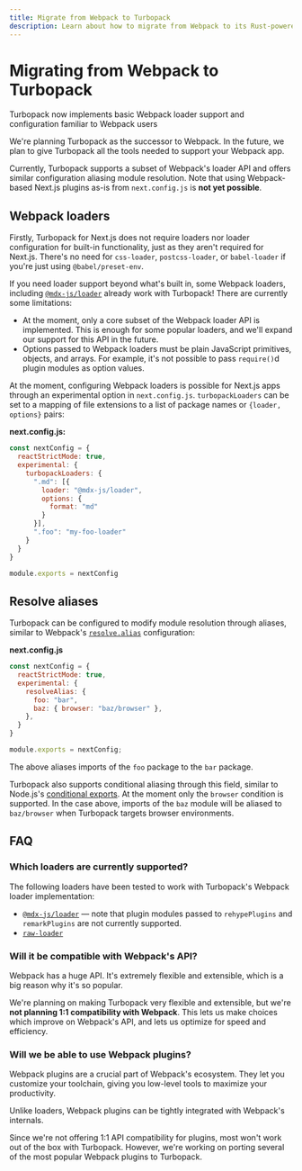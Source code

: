 ```yaml
---
title: Migrate from Webpack to Turbopack
description: Learn about how to migrate from Webpack to its Rust-powered successor, Turbopack.
---
```



# Migrating from Webpack to Turbopack

<Callout type="info">
  Turbopack now implements basic Webpack loader support and configuration familiar to Webpack users
</Callout>

We're planning Turbopack as the successor to Webpack. In the future, we plan to give Turbopack all the tools needed to support your Webpack app.

Currently, Turbopack supports a subset of Webpack's loader API and offers similar configuration aliasing module resolution. Note that using Webpack-based Next.js plugins as-is from `next.config.js` is **not yet possible**.

## Webpack loaders

Firstly, Turbopack for Next.js does not require loaders nor loader configuration for built-in functionality, just as they aren't required for Next.js. There's no need for `css-loader`, `postcss-loader`, or `babel-loader` if you're just using `@babel/preset-env`.

If you need loader support beyond what's built in, some Webpack loaders, including [`@mdx-js/loader`](https://mdxjs.com/packages/loader/) already work with Turbopack! There are currently some limitations:

- At the moment, only a core subset of the Webpack loader API is implemented. This is enough for some popular loaders, and we'll expand our support for this API in the future.
- Options passed to Webpack loaders must be plain JavaScript primitives, objects, and arrays. For example, it's not possible to pass `require()`d plugin modules as option values.

At the moment, configuring Webpack loaders is possible for Next.js apps through an experimental option in `next.config.js`. `turbopackLoaders` can be set to a mapping of file extensions to a list of package names or `{loader, options}` pairs:

**next.config.js:**

```js
const nextConfig = {
  reactStrictMode: true,
  experimental: {
    turbopackLoaders: {
      ".md": [{
        loader: "@mdx-js/loader",
        options: {
          format: "md"
        }
      }],
      ".foo": "my-foo-loader"
    }
  }
}

module.exports = nextConfig
```

## Resolve aliases

Turbopack can be configured to modify module resolution through aliases, similar to Webpack's [`resolve.alias`](https://Webpack.js.org/configuration/resolve/#resolvealias) configuration:

**next.config.js**

```js
const nextConfig = {
  reactStrictMode: true,
  experimental: {
    resolveAlias: {
      foo: "bar",
      baz: { browser: "baz/browser" },
    },
  }
}

module.exports = nextConfig;
```

The above aliases imports of the `foo` package to the `bar` package.

Turbopack also supports conditional aliasing through this field, similar to Node.js's [conditional exports](https://nodejs.org/docs/latest-v18.x/api/packages.html#conditional-exports). At the moment only the `browser` condition is supported. In the case above, imports of the `baz` module will be aliased to `baz/browser` when Turbopack targets browser environments.

## FAQ

### Which loaders are currently supported?

The following loaders have been tested to work with Turbopack's Webpack loader implementation:

- [`@mdx-js/loader`](https://mdxjs.com/packages/loader/) — note that plugin modules passed to `rehypePlugins` and `remarkPlugins` are not currently supported.
- [`raw-loader`](https://www.npmjs.com/package/raw-loader)

### Will it be compatible with Webpack's API?

Webpack has a huge API. It's extremely flexible and extensible, which is a big reason why it's so popular.

We're planning on making Turbopack very flexible and extensible, but we're **not planning 1:1 compatibility with Webpack**. This lets us make choices which improve on Webpack's API, and lets us optimize for speed and efficiency.

### Will we be able to use Webpack plugins?

Webpack plugins are a crucial part of Webpack's ecosystem. They let you customize your toolchain, giving you low-level tools to maximize your productivity.

Unlike loaders, Webpack plugins can be tightly integrated with Webpack's internals.

Since we're not offering 1:1 API compatibility for plugins, most won't work out of the box with Turbopack. However, we're working on porting several of the most popular Webpack plugins to Turbopack.
